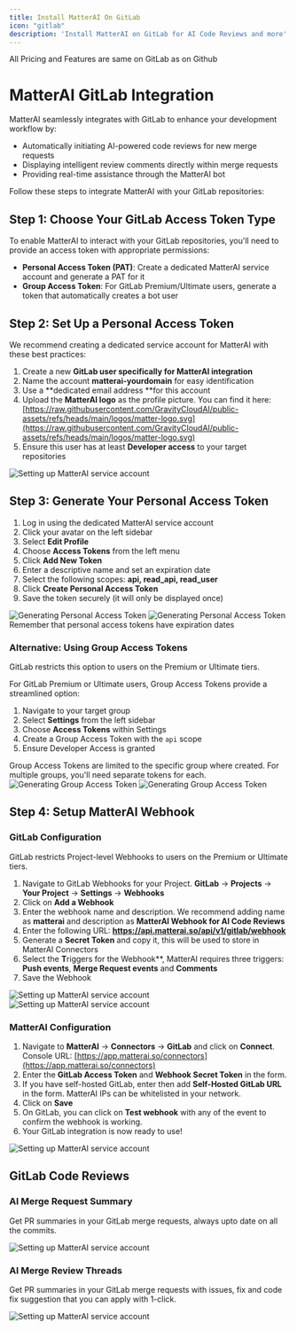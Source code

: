 ```yaml
---
title: Install MatterAI On GitLab
icon: "gitlab"
description: 'Install MatterAI on GitLab for AI Code Reviews and more'
---
```


<Note>All Pricing and Features are same on GitLab as on Github</Note>

# MatterAI GitLab Integration

MatterAI seamlessly integrates with GitLab to enhance your development workflow by:

- Automatically initiating AI-powered code reviews for new merge requests
- Displaying intelligent review comments directly within merge requests
- Providing real-time assistance through the MatterAI bot

Follow these steps to integrate MatterAI with your GitLab repositories:

## Step 1: Choose Your GitLab Access Token Type

To enable MatterAI to interact with your GitLab repositories, you'll need to provide an access token with appropriate permissions:

- **Personal Access Token (PAT)**: Create a dedicated MatterAI service account and generate a PAT for it
- **Group Access Token**: For GitLab Premium/Ultimate users, generate a token that automatically creates a bot user

## Step 2: Set Up a Personal Access Token

We recommend creating a dedicated service account for MatterAI with these best practices:

1. Create a new **GitLab user specifically for MatterAI integration**
2. Name the account **matterai-yourdomain** for easy identification
3. Use a **dedicated email address **for this account
4. Upload the **MatterAI logo** as the profile picture. You can find it here: [https://raw.githubusercontent.com/GravityCloudAI/public-assets/refs/heads/main/logos/matter-logo.svg](https://raw.githubusercontent.com/GravityCloudAI/public-assets/refs/heads/main/logos/matter-logo.svg)
5. Ensure this user has at least **Developer access** to your target repositories

<Frame>
  <img src="/images/connectors/gitlab/gitlab-user.png" alt="Setting up MatterAI service account" />
</Frame>

## Step 3: Generate Your Personal Access Token

1. Log in using the dedicated MatterAI service account
2. Click your avatar on the left sidebar
3. Select **Edit Profile**
4. Choose **Access Tokens** from the left menu
5. Click **Add New Token**
6. Enter a descriptive name and set an expiration date
7. Select the following scopes: **api, read_api, read_user**
8. Click **Create Personal Access Token**
9. Save the token securely (it will only be displayed once)

<Frame>
  <img src="/images/connectors/gitlab/gitlab-pat.png" alt="Generating Personal Access Token" />
</Frame>

<Frame>
  <img src="/images/connectors/gitlab/gitlab-pat-scopes.png" alt="Generating Personal Access Token" />
</Frame>

<Note>
Remember that personal access tokens have expiration dates
</Note>

### Alternative: Using Group Access Tokens

<Warning>
GitLab restricts this option to users on the Premium or Ultimate tiers.
</Warning>

For GitLab Premium or Ultimate users, Group Access Tokens provide a streamlined option:

1. Navigate to your target group
2. Select **Settings** from the left sidebar
3. Choose **Access Tokens** within Settings
4. Create a Group Access Token with the `api` scope
5. Ensure Developer Access is granted

<Note>
  Group Access Tokens are limited to the specific group where created. For multiple groups, you'll need separate tokens for each.
</Note>

<Frame>
  <img src="/images/connectors/gitlab/gitlab-gat.png" alt="Generating Group Access Token" />
</Frame>

<Frame>
  <img src="/images/connectors/gitlab/gitlab-gat-scopes.png" alt="Generating Group Access Token" />
</Frame>

## Step 4: Setup MatterAI Webhook
### GitLab Configuration
<Warning>
GitLab restricts Project-level Webhooks to users on the Premium or Ultimate tiers.
</Warning>

1. Navigate to GitLab Webhooks for your Project. **GitLab** -> **Projects** -> **Your Project** -> **Settings** -> **Webhooks**
2. Click on **Add a Webhook**
3. Enter the webhook name and description. We recommend adding name as **matterai** and description as **MatterAI Webhook for AI Code Reviews**
4. Enter the following URL: **https://api.matterai.so/api/v1/gitlab/webhook**
5. Generate a **Secret Token** and copy it, this will be used to store in MatterAI Connectors
6. Select the **T**riggers for the Webhook**, MatterAI requires three triggers: **Push events**, **Merge Request events** and **Comments**
7. Save the Webhook

<Frame>
  <img src="/images/connectors/gitlab/gitlab-webhook.png" alt="Setting up MatterAI service account" />
</Frame>

<Frame>
  <img src="/images/connectors/gitlab/gitlab-webhook-scope.png" alt="Setting up MatterAI service account" />
</Frame>

### MatterAI Configuration
1. Navigate to **MatterAI** -> **Connectors** -> **GitLab** and click on **Connect**. Console URL: [https://app.matterai.so/connectors](https://app.matterai.so/connectors)
2. Enter the **GitLab Access Token** and **Webhook Secret Token** in the form.
3. If you have self-hosted GitLab, enter then add **Self-Hosted GitLab URL** in the form. MatterAI IPs can be whitelisted in your network.
4. Click on **Save**
5. On GitLab, you can click on **Test webhook** with any of the event to confirm the webhook is working.
6. Your GitLab integration is now ready to use!

<Frame>
<img src="/images/connectors/gitlab/matterai-gitlab.png" alt="Setting up MatterAI service account" />
</Frame>

## GitLab Code Reviews

### AI Merge Request Summary

Get PR summaries in your GitLab merge requests, always upto date on all the commits.

<Frame>
  <img src="/images/connectors/gitlab/gitlab-merge-request-summary.png" alt="Setting up MatterAI service account" />
</Frame>

### AI Merge Review Threads

Get PR summaries in your GitLab merge requests with issues, fix and code fix suggestion that you can apply with 1-click.

<Frame>
  <img src="/images/connectors/gitlab/gitlab-merge-request-thread.png" alt="Setting up MatterAI service account" />
</Frame>



